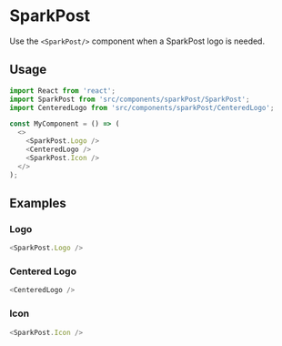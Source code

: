 # SparkPost

Use the `<SparkPost/>` component when a SparkPost logo is needed.

## Usage

```js
import React from 'react';
import SparkPost from 'src/components/sparkPost/SparkPost';
import CenteredLogo from 'src/components/sparkPost/CenteredLogo';

const MyComponent = () => (
  <>
    <SparkPost.Logo />
    <CenteredLogo />
    <SparkPost.Icon />
  </>
);
```

## Examples

### Logo

```js
<SparkPost.Logo />
```

### Centered Logo

```js
<CenteredLogo />
```

### Icon

```js
<SparkPost.Icon />
```
